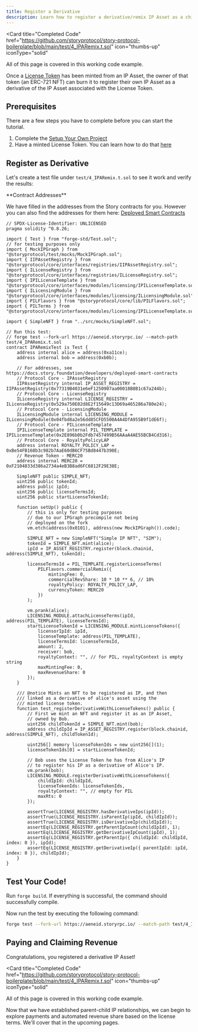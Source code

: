 ```yaml
---
title: Register a Derivative
description: Learn how to register a derivative/remix IP Asset as a child of another in Solidity.
---
```


<Card
  title="Completed Code"
  href="https://github.com/storyprotocol/story-protocol-boilerplate/blob/main/test/4_IPARemix.t.sol"
  icon="thumbs-up"
  iconType="solid"
>
  All of this page is covered in this working code example.
</Card>

Once a [License Token](/concepts/licensing-module/license-token) has been minted from an IP Asset, the owner of that token (an ERC-721 NFT) can burn it to register their own IP Asset as a derivative of the IP Asset associated with the License Token.

## Prerequisites

There are a few steps you have to complete before you can start the tutorial.

1. Complete the [Setup Your Own Project](/developers/smart-contracts-guide/setup)
2. Have a minted License Token. You can learn how to do that [here](/developers/smart-contracts-guide/mint-license-token)

## Register as Derivative

Let's create a test file under `test/4_IPARemix.t.sol` to see it work and verify the results:

<Note>
**Contract Addresses**

We have filled in the addresses from the Story contracts for you. However you can also find the addresses for them here: [Deployed Smart Contracts](/developers/deployed-smart-contracts)

</Note>

```solidity test/4_IPARemix.t.sol
// SPDX-License-Identifier: UNLICENSED
pragma solidity ^0.8.26;

import { Test } from "forge-std/Test.sol";
// for testing purposes only
import { MockIPGraph } from "@storyprotocol/test/mocks/MockIPGraph.sol";
import { IIPAssetRegistry } from "@storyprotocol/core/interfaces/registries/IIPAssetRegistry.sol";
import { ILicenseRegistry } from "@storyprotocol/core/interfaces/registries/ILicenseRegistry.sol";
import { IPILicenseTemplate } from "@storyprotocol/core/interfaces/modules/licensing/IPILicenseTemplate.sol";
import { ILicensingModule } from "@storyprotocol/core/interfaces/modules/licensing/ILicensingModule.sol";
import { PILFlavors } from "@storyprotocol/core/lib/PILFlavors.sol";
import { PILTerms } from "@storyprotocol/core/interfaces/modules/licensing/IPILicenseTemplate.sol";

import { SimpleNFT } from "../src/mocks/SimpleNFT.sol";

// Run this test:
// forge test --fork-url https://aeneid.storyrpc.io/ --match-path test/4_IPARemix.t.sol
contract IPARemixTest is Test {
    address internal alice = address(0xa11ce);
    address internal bob = address(0xb0b);

    // For addresses, see https://docs.story.foundation/developers/deployed-smart-contracts
    // Protocol Core - IPAssetRegistry
    IIPAssetRegistry internal IP_ASSET_REGISTRY = IIPAssetRegistry(0x77319B4031e6eF1250907aa00018B8B1c67a244b);
    // Protocol Core - LicenseRegistry
    ILicenseRegistry internal LICENSE_REGISTRY = ILicenseRegistry(0x529a750E02d8E2f15649c13D69a465286a780e24);
    // Protocol Core - LicensingModule
    ILicensingModule internal LICENSING_MODULE = ILicensingModule(0x04fbd8a2e56dd85CFD5500A4A4DfA955B9f1dE6f);
    // Protocol Core - PILicenseTemplate
    IPILicenseTemplate internal PIL_TEMPLATE = IPILicenseTemplate(0x2E896b0b2Fdb7457499B56AAaA4AE55BCB4Cd316);
    // Protocol Core - RoyaltyPolicyLAP
    address internal ROYALTY_POLICY_LAP = 0xBe54FB168b3c982b7AaE60dB6CF75Bd8447b390E;
    // Revenue Token - MERC20
    address internal MERC20 = 0xF2104833d386a2734a4eB3B8ad6FC6812F29E38E;

    SimpleNFT public SIMPLE_NFT;
    uint256 public tokenId;
    address public ipId;
    uint256 public licenseTermsId;
    uint256 public startLicenseTokenId;

    function setUp() public {
        // this is only for testing purposes
        // due to our IPGraph precompile not being
        // deployed on the fork
        vm.etch(address(0x0101), address(new MockIPGraph()).code);

        SIMPLE_NFT = new SimpleNFT("Simple IP NFT", "SIM");
        tokenId = SIMPLE_NFT.mint(alice);
        ipId = IP_ASSET_REGISTRY.register(block.chainid, address(SIMPLE_NFT), tokenId);

        licenseTermsId = PIL_TEMPLATE.registerLicenseTerms(
            PILFlavors.commercialRemix({
                mintingFee: 0,
                commercialRevShare: 10 * 10 ** 6, // 10%
                royaltyPolicy: ROYALTY_POLICY_LAP,
                currencyToken: MERC20
            })
        );

        vm.prank(alice);
        LICENSING_MODULE.attachLicenseTerms(ipId, address(PIL_TEMPLATE), licenseTermsId);
        startLicenseTokenId = LICENSING_MODULE.mintLicenseTokens({
            licensorIpId: ipId,
            licenseTemplate: address(PIL_TEMPLATE),
            licenseTermsId: licenseTermsId,
            amount: 2,
            receiver: bob,
            royaltyContext: "", // for PIL, royaltyContext is empty string
            maxMintingFee: 0,
            maxRevenueShare: 0
        });
    }

    /// @notice Mints an NFT to be registered as IP, and then
    /// linked as a derivative of alice's asset using the
    /// minted license token.
    function test_registerDerivativeWithLicenseTokens() public {
        // First we mint an NFT and register it as an IP Asset,
        // owned by Bob.
        uint256 childTokenId = SIMPLE_NFT.mint(bob);
        address childIpId = IP_ASSET_REGISTRY.register(block.chainid, address(SIMPLE_NFT), childTokenId);

        uint256[] memory licenseTokenIds = new uint256[](1);
        licenseTokenIds[0] = startLicenseTokenId;

        // Bob uses the License Token he has from Alice's IP
        // to register his IP as a derivative of Alice's IP.
        vm.prank(bob);
        LICENSING_MODULE.registerDerivativeWithLicenseTokens({
            childIpId: childIpId,
            licenseTokenIds: licenseTokenIds,
            royaltyContext: "", // empty for PIL
            maxRts: 0
        });

        assertTrue(LICENSE_REGISTRY.hasDerivativeIps(ipId));
        assertTrue(LICENSE_REGISTRY.isParentIp(ipId, childIpId));
        assertTrue(LICENSE_REGISTRY.isDerivativeIp(childIpId));
        assertEq(LICENSE_REGISTRY.getParentIpCount(childIpId), 1);
        assertEq(LICENSE_REGISTRY.getDerivativeIpCount(ipId), 1);
        assertEq(LICENSE_REGISTRY.getParentIp({ childIpId: childIpId, index: 0 }), ipId);
        assertEq(LICENSE_REGISTRY.getDerivativeIp({ parentIpId: ipId, index: 0 }), childIpId);
    }
}
```

## Test Your Code!

Run `forge build`. If everything is successful, the command should successfully compile.

Now run the test by executing the following command:

```bash
forge test --fork-url https://aeneid.storyrpc.io/ --match-path test/4_IPARemix.t.sol
```

## Paying and Claiming Revenue

Congratulations, you registered a derivative IP Asset!

<Card
  title="Completed Code"
  href="https://github.com/storyprotocol/story-protocol-boilerplate/blob/main/test/4_IPARemix.t.sol"
  icon="thumbs-up"
  iconType="solid"
>
  All of this page is covered in this working code example.
</Card>

Now that we have established parent-child IP relationships, we can begin to explore payments and automated revenue share based on the license terms. We'll cover that in the upcoming pages.
